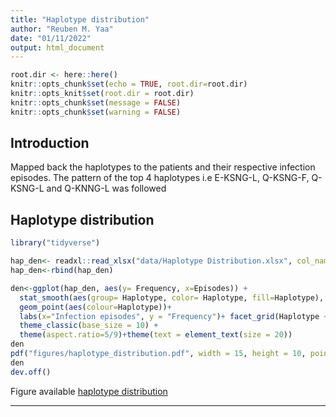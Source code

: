```yaml
---
title: "Haplotype distribution"
author: "Reuben M. Yaa"
date: "01/11/2022"
output: html_document
---
```


```r
root.dir <- here::here()
knitr::opts_chunk$set(echo = TRUE, root.dir=root.dir)
knitr::opts_knit$set(root.dir = root.dir)
knitr::opts_chunk$set(message = FALSE)
knitr::opts_chunk$set(warning = FALSE)
```

## Introduction
Mapped back the haplotypes to the patients and their respective infection episodes. The pattern of the top 4 haplotypes i.e E-KSNG-L, Q-KSNG-F, Q-KSNG-L and Q-KNNG-L was followed

## Haplotype distribution
```r
library("tidyverse")

hap_den<- readxl::read_xlsx("data/Haplotype Distribution.xlsx", col_names = TRUE)
hap_den<-rbind(hap_den)

den<-ggplot(hap_den, aes(y= Frequency, x=Episodes)) +
  stat_smooth(aes(group= Haplotype, color= Haplotype, fill=Haplotype), method="loess", size=1, formula="y ~ log(x)", se=FALSE) +
  geom_point(aes(colour=Haplotype))+
  labs(x="Infection episodes", y = "Frequency")+ facet_grid(Haplotype ~ .)+
  theme_classic(base_size = 10) +
  theme(aspect.ratio=5/9)+theme(text = element_text(size = 20))
den
pdf("figures/haplotype_distribution.pdf", width = 15, height = 10, pointsize=30)#save as pdf file
den
dev.off()
```

Figure available [haplotype distribution](https://mangiruben.github.io/pfMSP1-Malaria/figures/haplotype_distribution.pdf)
<hr>